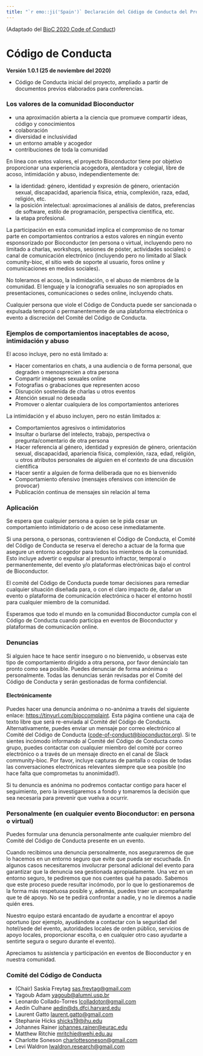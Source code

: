 ```yaml
---
title: "`r emo::ji('Spain')` Declaración del Código de Conducta del Proyecto Bioconductor (Español, España)"
---
```


(Adaptado del [BioC 2020 Code of Conduct][1])

# Código de Conducta

**Versión 1.0.1 (25 de noviembre del 2020)**

* Código de Conducta inicial del proyecto, ampliado a partir de documentos previos elaborados para conferencias.

### Los valores de la comunidad Bioconductor

* una aproximación abierta a la ciencia que promueve compartir ideas, código y conocimientos
* colaboración
* diversidad e inclusividad
* un entorno amable y acogedor
* contribuciones de toda la comunidad

En línea con estos valores, el proyecto Bioconductor tiene por objetivo proporcionar una experiencia acogedora, alentadora y colegial, libre de acoso, intimidación y abuso, independientemente de:

* la identidad: género, identidad y expresión de género, orientación sexual, discapacidad, apariencia física, etnia, complexión, raza, edad, religión, etc.
* la posición intelectual: aproximaciones al análisis de datos, preferencias de software, estilo de programación, perspectiva científica, etc.
* la etapa profesional.

La participación en esta comunidad implica el compromiso de no tomar parte en comportamientos contrarios a estos valores en ningún evento esponsorizado por Bioconductor (en persona o virtual, incluyendo pero no limitado a charlas, workshops, sesiones de póster, actividades sociales) o canal de comunicación electrónico (incluyendo pero no limitado al Slack comunity-bioc, el sitio web de soporte al usuario, foros online y comunicaciones en medios sociales).

No toleramos el acoso, la indimidación, o el abuso de miembros de la comunidad.
El lenguaje y la iconografía sexuales no son apropiados en presentaciones, comunicaciones o sedes online, incluyendo chats.

Cualquier persona que viole el Código de Conducta puede ser sancionada o expulsada temporal o permanentemente de una plataforma electrónica o evento a discreción del Comité del Código de Conducta.


### Ejemplos de comportamientos inaceptables de acoso, intimidación y abuso

El acoso incluye, pero no está limitado a:

* Hacer comentarios en chats, a una audiencia o de forma personal, que degraden o menosprecien a otra persona
* Compartir imágenes sexuales online
* Fotografias o grabaciones que representen acoso
* Disrupción sostenida de charlas u otros eventos
* Atención sexual no deseada
* Promover o alentar cualquiera de los comportamientos anteriores

La intimidación y el abuso incluyen, pero no están limitados a:

* Comportamientos agresivos o intimidatorios
* Insultar o burlarse del intelecto, trabajo, perspectiva o pregunta/comentario de otra persona
* Hacer referencia al género, identidad y expresión de género, orientación sexual, discapacidad, apariencia física, complexión, raza, edad, religión, u otros atributos personales de alguien en el contexto de una discusión científica
* Hacer sentir a alguien de forma deliberada que no es bienvenido
* Comportamiento ofensivo (mensajes ofensivos con intención de provocar)
* Publicación continua de mensajes sin relación al tema

### Aplicación

Se espera que cualquier persona a quien se le pida cesar un comportamiento intimidatorio o de acoso cese inmediatamente.

Si una persona, o personas, contravienen el Código de Conducta, el Comité del Código de Conducta se
reserva el derecho a actuar de la forma que asegure un entorno acogedor para todos los miembros de la comunidad.
Esto incluye advertir o expulsar al presunto infractor, temporal o permanentemente, del evento y/o
plataformas electrónicas bajo el control de Bioconductor.

El comité del Código de Conducta puede tomar decisiones para remediar cualquier situación diseñada para,
o con el claro impacto de, dañar un evento o plataforma de comunicación electrónica o hacer el entorno
hostil para cualquier miembro de la comunidad.

Esperamos que todo el mundo en la comunidad Bioconductor cumpla con el Código de Conducta cuando participa
en eventos de Bioconductor y plataformas de comunicación online.

### Denuncias

Si alguien hace te hace sentir inseguro o no bienvenido, u observas este tipo de comportamiento dirigido a otra persona, por favor denúncialo tan pronto
como sea posible. Puedes denunciar de forma anónima o personalmente. Todas las denuncias serán revisadas por el
Comité del Código de Conducta y serán gestionadas de forma confidencial.

#### Electrónicamente

Puedes hacer una denuncia anónima o no-anónima a través del siguiente enlace:
<https://tinyurl.com/bioccomplaint>.
Esta página contiene una caja de texto libre que será re-enviada al Comité del Código de Conducta. Alternativamente, puedes
enviar un mensaje por correo electrónico al Comité del Código de Conducta (<code-of-conduct@bioconductor.org>).
Si te sientes incómodo informando al Comité del Código de Conducta como grupo, puedes contactar con cualquier
miembro del comité por correo electrónico o a través de un mensaje directo en el canal de Slack community-bioc.
Por favor, incluye capturas de pantalla o copias de todas las conversaciones electrónicas relevantes siempre
que sea posible (no hace falta que comprometas tu anonimidad!).

Si tu denuncia es anónima no podremos contactar contigo para hacer el seguimiento, pero la investigaremos a fondo
y tomaremos la decisión que sea necesaria para prevenir que vuelva a ocurrir.

### Personalmente (en cualquier evento Bioconductor: en persona o virtual)

Puedes formular una denuncia personalmente ante cualquier miembro del Comité del Código de Conducta presente en un evento.

Cuando recibimos una denuncia personalmente, nos aseguraremos de que lo hacemos en un entorno seguro que evite que pueda ser escuchada.
En algunos casos necesitaremos involucrar personal adicional del evento para garantizar que la denuncia sea gestionada apropiadamente.
Una vez en un entorno seguro, te pediremos que nos cuentes qué ha pasado.
Sabemos que este proceso puede resultar incómodo, por lo que lo gestionaremos de la forma más respetuosa posible y, además, puedes traer un acompañante que te dé apoyo.
No se te pedirá confrontar a nadie, y no le diremos a nadie quién eres.

Nuestro equipo estará encantado de ayudarte a encontrar el apoyo oportuno (por ejemplo, ayudándote a contactar con la seguridad del hotel/sede del evento, autoridades locales de orden público, servicios de apoyo locales, proporcionar escolta, o en cualquier otro caso ayudarte a sentirte segura o seguro durante el evento).

Apreciamos tu asistencia y participación en eventos de Bioconductor y en nuestra comunidad.

### Comité del Código de Conducta

* (Chair) Saskia Freytag <sas.freytag@gmail.com>
* Yagoub Adam <yagoub@alumni.usp.br>
* Leonardo Collado-Torres <lcolladotor@gmail.com>
* Aedín Culhane <aedin@ds.dfci.harvard.edu>
* Laurent Gatto <laurent.gatto@gmail.com>
* Stephanie Hicks <shicks19@jhu.edu>
* Johannes Rainer <johannes.rainer@eurac.edu>
* Matthew Ritchie <mritchie@wehi.edu.au>
* Charlotte Soneson <charlottesoneson@gmail.com>
* Levi Waldron <lwaldron.research@gmail.com>

[1]: https://bioc2020.bioconductor.org/code_of_conduct
